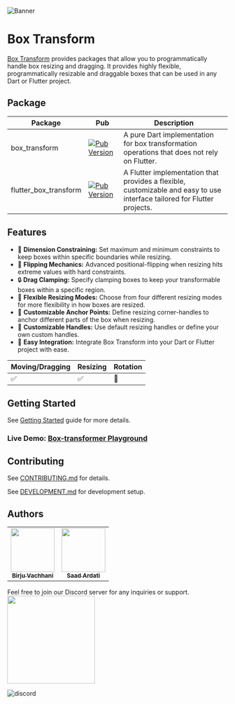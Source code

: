 ![Banner](https://raw.githubusercontent.com/hyper-designed/box_transform/main/docs/assets/banner.png)

# Box Transform

[Box Transform][github] provides packages that allow you to programmatically handle box resizing and dragging.
It provides highly flexible, programmatically resizable and draggable boxes that can be used in any Dart or Flutter
project.

## Package

| Package               | Pub                                                                                                                            | Description                                                                                                              |
|-----------------------|--------------------------------------------------------------------------------------------------------------------------------|--------------------------------------------------------------------------------------------------------------------------|
| box_transform         | [![Pub Version](https://img.shields.io/pub/v/box_transform?label=Pub)](https://pub.dev/packages/box_transform)                 | A pure Dart implementation for box transformation operations that does not rely on Flutter.                              |
| flutter_box_transform | [![Pub Version](https://img.shields.io/pub/v/flutter_box_transform?label=Pub)](https://pub.dev/packages/flutter_box_transform) | A Flutter implementation that provides a flexible, customizable and easy to use interface tailored for Flutter projects. |


## Features

* 📏 **Dimension Constraining:** Set maximum and minimum constraints to keep boxes within specific boundaries while resizing.
* 🔁 **Flipping Mechanics:** Advanced positional-flipping when resizing hits extreme values with hard constraints.
* 🔒 **Drag Clamping:** Specify clamping boxes to keep your transformable boxes within a specific region.
* 🎨 **Flexible Resizing Modes:** Choose from four different resizing modes for more flexibility in how boxes are resized.
* 📍 **Customizable Anchor Points:** Define resizing corner-handles to anchor different parts of the box when resizing.
* 🎨 **Customizable Handles:** Use default resizing handles or define your own custom handles.
* 🚀 **Easy Integration:** Integrate Box Transform into your Dart or Flutter project with ease.

| Moving/Dragging | Resizing | Rotation |
|-----------------|----------|----------|
| ✅               | ✅        | 🚧       |

## Getting Started

See [Getting Started](/flutter_get_started) guide for more details.

### Live Demo: [Box-transformer Playground][demo]

## Contributing

See [CONTRIBUTING.md][contributing] for details.

See [DEVELOPMENT.md][development] for development setup.

## Authors

<table>
    <tbody>
    <tr>
        <td align="center"><a href="https://github.com/BirjuVachhani"><img
            src="https://avatars.githubusercontent.com/u/20423471?s=100" width="100px;" alt=""/><br/><sub><b>Birju
            Vachhani</b></sub></a></td>
        <td align="center"><a href="https://github.com/SaadArdati"><img
            src="https://avatars.githubusercontent.com/u/7407478?v=4" width="100px;" alt=""/><br/><sub><b>Saad
            Ardati</b></sub></a></td>
    </tr>
    </tbody>
</table>

Feel free to join our Discord server for any inquiries or support.
<a href="https://discord.gg/yrahEhCqTJ"><img src="assets/discord.png" width="200px"/></a>

![discord](discord.jpg)

[github]: https://github.com/hyper-designed/box_transform
[pubdev]:  https://pub.dev/packages/box_transform
[demo]:  https://boxtransform-demo.hyperdesigned.dev
[contributing]:  https://github.com/hyper-designed/box_transform/blob/main/CONTRIBUTING.md
[development]:  https://github.com/hyper-designed/box_transform/blob/main/development.md
